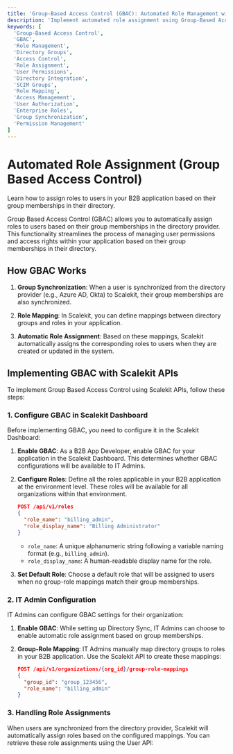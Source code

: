 ```yaml
---
title: 'Group-Based Access Control (GBAC): Automated Role Management with SCIM'
description: 'Implement automated role assignment using Group-Based Access Control (GBAC) with SCIM directory integration. Learn how to map directory groups to application roles for efficient access management.'
keywords: [
  'Group-Based Access Control',
  'GBAC',
  'Role Management',
  'Directory Groups',
  'Access Control',
  'Role Assignment',
  'User Permissions',
  'Directory Integration',
  'SCIM Groups',
  'Role Mapping',
  'Access Management',
  'User Authorization',
  'Enterprise Roles',
  'Group Synchronization',
  'Permission Management'
]
---
```


# Automated Role Assignment (Group Based Access Control)

<Subtitle>
    Learn how to assign roles to users in your B2B application based on their group memberships in their directory.
</Subtitle>

Group Based Access Control (GBAC) allows you to automatically assign roles to
users based on their group memberships in the directory provider. This
functionality streamlines the process of managing user permissions and access
rights within your application based on their group memberships in their
directory.

## How GBAC Works

1. **Group Synchronization**: When a user is synchronized from the directory
   provider (e.g., Azure AD, Okta) to Scalekit, their group memberships are also
   synchronized.

2. **Role Mapping**: In Scalekit, you can define mappings between directory
   groups and roles in your application.

3. **Automatic Role Assignment**: Based on these mappings, Scalekit
   automatically assigns the corresponding roles to users when they are created
   or updated in the system.

## Implementing GBAC with Scalekit APIs

To implement Group Based Access Control using Scalekit APIs, follow these steps:

### 1. Configure GBAC in Scalekit Dashboard

Before implementing GBAC, you need to configure it in the Scalekit Dashboard:

1. **Enable GBAC**: As a B2B App Developer, enable GBAC for your application in
   the Scalekit Dashboard. This determines whether GBAC configurations will be
   available to IT Admins.

2. **Configure Roles**: Define all the roles applicable in your B2B application
   at the environment level. These roles will be available for all organizations
   within that environment.

   ```json
   POST /api/v1/roles
   {
     "role_name": "billing_admin",
     "role_display_name": "Billing Administrator"
   }
   ```

   - `role_name`: A unique alphanumeric string following a variable naming
     format (e.g., `billing_admin`).
   - `role_display_name`: A human-readable display name for the role.

3. **Set Default Role**: Choose a default role that will be assigned to users
   when no group-role mappings match their group memberships.

### 2. IT Admin Configuration

IT Admins can configure GBAC settings for their organization:

1. **Enable GBAC**: While setting up Directory Sync, IT Admins can choose to
   enable automatic role assignment based on group memberships.

2. **Group-Role Mapping**: IT Admins manually map directory groups to roles in
   your B2B application. Use the Scalekit API to create these mappings:

   ```json
   POST /api/v1/organizations/{org_id}/group-role-mappings
   {
     "group_id": "group_123456",
     "role_name": "billing_admin"
   }
   ```

### 3. Handling Role Assignments

When users are synchronized from the directory provider, Scalekit will
automatically assign roles based on the configured mappings. You can retrieve
these role assignments using the User API:
